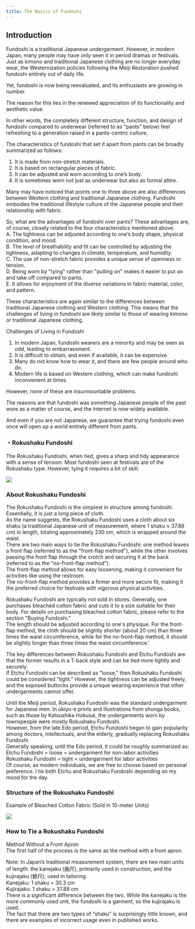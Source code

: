 ```yaml
---
title: The Basics of Fundoshi
---
```



## Introduction

Fundoshi is a traditional Japanese undergarment. However, in modern Japan, many people may have only seen it in period dramas or festivals. Just as kimono and traditional Japanese clothing are no longer everyday wear, the Westernization policies following the Meiji Restoration pushed fundoshi entirely out of daily life.

Yet, fundoshi is now being reevaluated, and its enthusiasts are growing in number.

The reason for this lies in the renewed appreciation of its functionality and aesthetic value.

In other words, the completely different structure, function, and design of fundoshi compared to underwear (referred to as "pants" below) feel refreshing to a generation raised in a pants-centric culture.

The characteristics of fundoshi that set it apart from pants can be broadly summarized as follows:<br/>
1. It is made from non-stretch materials.<br/>
2. It is based on rectangular pieces of fabric.<br/>
3. It can be adjusted and worn according to one’s body.<br/>
4. It is sometimes worn not just as underwear but also as formal attire.

Many may have noticed that points one to three above are also differences between Western clothing and traditional Japanese clothing. Fundoshi embodies the traditional lifestyle culture of the Japanese people and their relationship with fabric.

So, what are the advantages of fundoshi over pants? These advantages are, of course, closely related to the four characteristics mentioned above.<br/>
A. The tightness can be adjusted according to one’s body shape, physical condition, and mood.<br/>
B. The level of breathability and fit can be controlled by adjusting the tightness, adapting to changes in climate, temperature, and humidity.<br/>
C. The use of non-stretch fabric provides a unique sense of openness or tension.<br/>
D. Being worn by "tying" rather than "pulling on" makes it easier to put on and take off compared to pants.<br/>
E. It allows for enjoyment of the diverse variations in fabric material, color, and pattern.

These characteristics are again similar to the differences between traditional Japanese clothing and Western clothing. This means that the challenges of living in fundoshi are likely similar to those of wearing kimono or traditional Japanese clothing.

Challenges of Living in Fundoshi<br/>
1. In modern Japan, fundoshi wearers are a minority and may be seen as odd, leading to embarrassment.<br/>
2. It is difficult to obtain, and even if available, it can be expensive.<br/>
3. Many do not know how to wear it, and there are few people around who do.<br/> 
4. Modern life is based on Western clothing, which can make fundoshi inconvenient at times.

However, none of these are insurmountable problems.

The reasons are that fundoshi was something Japanese people of the past wore as a matter of course, and the internet is now widely available.

And even if you are not Japanese, we guarantee that trying fundoshi even once will open up a world entirely different from pants.

### ・Rokushaku Fundoshi

The Rokushaku Fundoshi, when tied, gives a sharp and tidy appearance with a sense of tension. Most fundoshi seen at festivals are of the Rokushaku type. However, tying it requires a bit of skill.

<Image src="https://ik.imagekit.io/dgfwhfvkn/tabi/rokusyaku2_waifu2x_noise3_scale4x_IHyGa6U7g.avif?updatedAt=1739675964580" client:visible/>

### About Rokushaku Fundoshi

The Rokushaku Fundoshi is the simplest in structure among fundoshi. Essentially, it is just a long piece of cloth.<br/>
As the name suggests, the Rokushaku Fundoshi uses a cloth about six shaku (a traditional Japanese unit of measurement, where 1 shaku ≈ 37.88 cm) in length, totaling approximately 230 cm, which is wrapped around the waist.<br/>
There are two main ways to tie the Rokushaku Fundoshi: one method leaves a front flap (referred to as the "front-flap method"), while the other involves passing the front flap through the crotch and securing it at the back (referred to as the "no-front-flap method").<br/>
The front-flap method allows for easy loosening, making it convenient for activities like using the restroom.<br/>
The no-front-flap method provides a firmer and more secure fit, making it the preferred choice for festivals with vigorous physical activities.

Rokushaku Fundoshi are typically not sold in stores. Generally, one purchases bleached cotton fabric and cuts it to a size suitable for their body. For details on purchasing bleached cotton fabric, please refer to the section "Buying Fundoshi."<br/>
The length should be adjusted according to one's physique. For the front-flap method, the cloth should be slightly shorter (about 20 cm) than three times the waist circumference, while for the no-front-flap method, it should be slightly longer than three times the waist circumference.'

The key differences between Rokushaku Fundoshi and Etchu Fundoshi are that the former results in a T-back style and can be tied more tightly and securely.<br/>
If Etchu Fundoshi can be described as "loose," then Rokushaku Fundoshi could be considered "tight." However, the tightness can be adjusted freely, and the exposed buttocks provide a unique wearing experience that other undergarments cannot offer.

Until the Meiji period, Rokushaku Fundoshi was the standard undergarment for Japanese men. In ukiyo-e prints and illustrations from shunga books, such as those by Katsushika Hokusai, the undergarments worn by townspeople were mostly Rokushaku Fundoshi.<br/>
However, from the late Edo period, Etchu Fundoshi began to gain popularity among doctors, intellectuals, and the elderly, gradually replacing Rokushaku Fundoshi.<br/>
Generally speaking, until the Edo period, it could be roughly summarized as:<br/>
Etchu Fundoshi = loose = undergarment for non-labor activities<br/>
Rokushaku Fundoshi = tight = undergarment for labor activities<br/>
Of course, as modern individuals, we are free to choose based on personal preference. I tie both Etchu and Rokushaku Fundoshi depending on my mood for the day.

### Structure of the Rokushaku Fundoshi

Example of Bleached Cotton Fabric (Sold in 10-meter Units)

<Image src="https://ik.imagekit.io/dgfwhfvkn/tabi/sarashi_waifu2x_noise3_scale4x_-fK3cSYWz.avif?updatedAt=1739677335723" client:visible/>

### How to Tie a Rokushaku Fundoshi

Method Without a Front Apron<br/>
The first half of the process is the same as the method with a front apron.

<Table 
  data={[
    {
      image: "https://ik.imagekit.io/dgfwhfvkn/tabi/fastening_ryokusyaku5_waifu2x_noise3_scale4x_dTzRPDpHM.avif?updatedAt=1739713708132",
      description: `【1】Take more fabric than the method with a front apron and drape it over your shoulder.Pass the opposite end through the crotch.`
    },
    {
      image: "https://ik.imagekit.io/dgfwhfvkn/tabi/fastening_ryokusyaku2_waifu2x_noise3_scale4x_J8liaLQou.avif?updatedAt=1739713705509",
      description: `【2】Wrap the fabric around your waist, passing the end near the center of your buttocks.Pull upward to adjust the shape and tightness.`
    },
    {
      image: "https://ik.imagekit.io/dgfwhfvkn/tabi/fastening_ryokusyaku3_waifu2x_noise3_scale4x_wpgzMJgiWt.avif?updatedAt=1739713708960",
      description: `【3】Flip the passed end, twist it horizontally, and wrap it around one to two times.Then wrap the remaining part horizontally on the opposite side and secure it.`
    },
    {
      image: "https://ik.imagekit.io/dgfwhfvkn/tabi/fastening_ryokusyaku8_waifu2x_noise3_scale4x_EFLplhTp7l.avif?updatedAt=1739713705883",
      description: `【4】Pass the excess fabric at the front through the crotch, wrap it around the vertical wrapping at the back several times, and pull it upward.Afterward, process the end as described in step 3.`
    },
    {
      image: "https://ik.imagekit.io/dgfwhfvkn/tabi/fastening_ryokusyaku7_waifu2x_noise3_scale4x_oqmQNNrpf.avif?updatedAt=1739713705543",
      description: `【5】Adjust the front pouch so that it is slightly narrower than in the method with a front apron.`
    }
  ]}
  columns={[
    {
      key: "image",
      label: "Show",
      type: "image",
    },
    {
      key: "description",
      label: "How",
    }
  ]}
  client:visible
/>

Note: In Japan’s traditional measurement system, there are two main units of length: the kanejaku (曲尺), primarily used in construction, and the kujirajaku (鯨尺), used in tailoring.<br/>
Kanejaku: 1 shaku = 30.3 cm<br/>
Kujirajaku: 1 shaku = 37.88 cm<br/>
There is a significant difference between the two. While the kanejaku is the more commonly used unit, the fundoshi is a garment, so the kujirajaku is used.<br/>
The fact that there are two types of “shaku” is surprisingly little known, and there are examples of incorrect usage even in published works.

<ContributorList githubRepo="dragonjay-lyj/jpstra" />